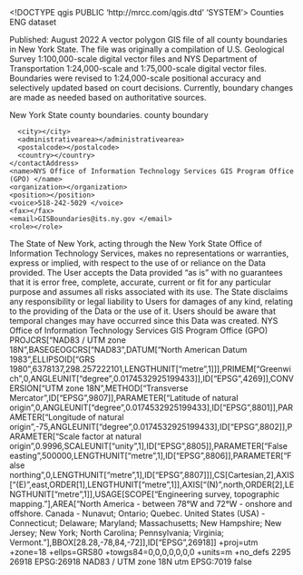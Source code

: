 <!DOCTYPE qgis PUBLIC 'http://mrcc.com/qgis.dtd' 'SYSTEM'>
<qgis version="3.30.2-'s-Hertogenbosch">
  <identifier>Counties</identifier>
  <parentidentifier></parentidentifier>
  <language>ENG</language>
  <type>dataset</type>
  <title>NYS County Boundaries</title>
  <abstract>Published: August 2022
A vector polygon GIS file of all county boundaries in New York State. The file was originally a compilation of U.S. Geological Survey 1:100,000-scale digital vector files and NYS Department of Transportation 1:24,000-scale and 1:75,000-scale digital vector files. Boundaries were revised to 1:24,000-scale positional accuracy and selectively updated based on court decisions. Currently, boundary changes are made as needed based on authoritative sources.

New York State county boundaries.</abstract>
  <keywords vocabulary="Search keys">
    <keyword>county</keyword>
    <keyword>boundary</keyword>
  </keywords>
  <contact>
    <contactAddress>
      <type></type>
      <address></address>
      <city></city>
      <administrativearea></administrativearea>
      <postalcode></postalcode>
      <country></country>
    </contactAddress>
    <name>NYS Office of Information Technology Services GIS Program Office (GPO) </name>
    <organization></organization>
    <position></position>
    <voice>518-242-5029 </voice>
    <fax></fax>
    <email>GISBoundaries@its.ny.gov </email>
    <role></role>
  </contact>
  <links/>
  <dates/>
  <fees></fees>
  <constraints type="Limitations of use">The State of New York, acting through the New York State Office of Information Technology Services, makes no representations or warranties, express or implied, with respect to the use of or reliance on the Data provided. The User accepts the Data provided “as is” with no guarantees that it is error free, complete, accurate, current or fit for any particular purpose and assumes all risks associated with its use. The State disclaims any responsibility or legal liability to Users for damages of any kind, relating to the providing of the Data or the use of it. Users should be aware that temporal changes may have occurred since this Data was created. </constraints>
  <rights>NYS Office of Information Technology Services GIS Program Office (GPO)</rights>
  <encoding></encoding>
  <crs>
    <spatialrefsys nativeFormat="Wkt">
      <wkt>PROJCRS["NAD83 / UTM zone 18N",BASEGEOGCRS["NAD83",DATUM["North American Datum 1983",ELLIPSOID["GRS 1980",6378137,298.257222101,LENGTHUNIT["metre",1]]],PRIMEM["Greenwich",0,ANGLEUNIT["degree",0.0174532925199433]],ID["EPSG",4269]],CONVERSION["UTM zone 18N",METHOD["Transverse Mercator",ID["EPSG",9807]],PARAMETER["Latitude of natural origin",0,ANGLEUNIT["degree",0.0174532925199433],ID["EPSG",8801]],PARAMETER["Longitude of natural origin",-75,ANGLEUNIT["degree",0.0174532925199433],ID["EPSG",8802]],PARAMETER["Scale factor at natural origin",0.9996,SCALEUNIT["unity",1],ID["EPSG",8805]],PARAMETER["False easting",500000,LENGTHUNIT["metre",1],ID["EPSG",8806]],PARAMETER["False northing",0,LENGTHUNIT["metre",1],ID["EPSG",8807]]],CS[Cartesian,2],AXIS["(E)",east,ORDER[1],LENGTHUNIT["metre",1]],AXIS["(N)",north,ORDER[2],LENGTHUNIT["metre",1]],USAGE[SCOPE["Engineering survey, topographic mapping."],AREA["North America - between 78°W and 72°W - onshore and offshore. Canada - Nunavut; Ontario; Quebec. United States (USA) - Connecticut; Delaware; Maryland; Massachusetts; New Hampshire; New Jersey; New York; North Carolina; Pennsylvania; Virginia; Vermont."],BBOX[28.28,-78,84,-72]],ID["EPSG",26918]]</wkt>
      <proj4>+proj=utm +zone=18 +ellps=GRS80 +towgs84=0,0,0,0,0,0,0 +units=m +no_defs</proj4>
      <srsid>2295</srsid>
      <srid>26918</srid>
      <authid>EPSG:26918</authid>
      <description>NAD83 / UTM zone 18N</description>
      <projectionacronym>utm</projectionacronym>
      <ellipsoidacronym>EPSG:7019</ellipsoidacronym>
      <geographicflag>false</geographicflag>
    </spatialrefsys>
  </crs>
  <extent>
    <spatial maxy="45.02250000000000085" minx="-79.81900000000000261" dimensions="2" maxz="0" maxx="-71.96389999999999532" crs="EPSG:26918" miny="40.50379999999999825" minz="0"/>
    <temporal>
      <period>
        <start></start>
        <end></end>
      </period>
    </temporal>
  </extent>
</qgis>
